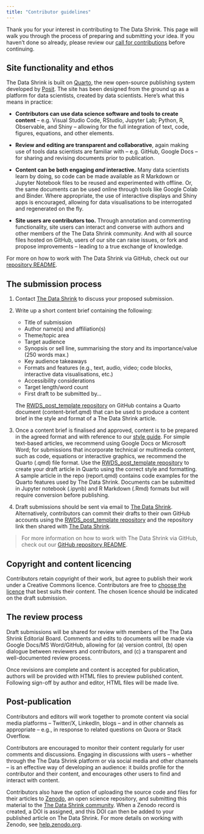 ```yaml
---
title: "Contributor guidelines"
---
```

Thank you for your interest in contributing to The Data Shrink. This page will walk you through the process of preparing and submitting your idea. If you haven't done so already, please review our [call for contributions](call-for-contributions.qmd) before continuing.

## Site functionality and ethos
The Data Shrink is built on [Quarto](https://quarto.org/), the new open-source publishing system developed by [Posit](https://posit.co/). The site has been designed from the ground up as a platform for data scientists, created by data scientists. Here’s what this means in practice:  

* **Contributors can use data science software and tools to create content** -- e.g. Visual Studio Code, RStudio, Jupyter Lab; Python, R, Observable, and Shiny -- allowing for the full integration of text, code, figures, equations, and other elements. 

* **Review and editing are transparent and collaborative**, again making use of tools data scientists are familiar with -- e.g. GitHub, Google Docs -- for sharing and revising documents prior to publication. 

* **Content can be both engaging *and* interactive.** Many data scientists learn by doing, so code can be made available as R Markdown or Jupyter Notebook files to be reused and experimented with offline. Or, the same documents can be used online through tools like Google Colab and Binder. Where appropriate, the use of interactive displays and Shiny apps is encouraged, allowing for data visualisations to be interrogated and regenerated on the fly.  

* **Site users are contributors too.** Through annotation and commenting functionality, site users can interact and converse with authors and other members of the The Data Shrink community. And with all source files hosted on GitHub, users of our site can raise issues, or fork and propose improvements -- leading to a true exchange of knowledge.

For more on how to work with The Data Shrink via GitHub, check out our [repository README](https://github.com/realworlddatascience/realworlddatascience.github.io/blob/main/README.md).

## The submission process
1. Contact [The Data Shrink](mailto:rwds@rss.org.uk) to discuss your proposed submission.

2. Write up a short content brief containing the following:
    + Title of submission
    + Author name(s) and affiliation(s)
    + Theme/topic area
    + Target audience 
    + Synopsis or sell line, summarising the story and its importance/value (250 words max.) 
    + Key audience takeaways 
    + Formats and features (e.g., text, audio, video; code blocks, interactive data visualisations, etc.) 
    + Accessibility considerations 
    + Target length/word count 
    + First draft to be submitted by...

    The [RWDS_post_template repository](https://github.com/finnoh/RWDS_post_template) on GitHub contains a Quarto document (content-brief.qmd) that can be used to produce a content brief in the style and format of a The Data Shrink article.

3. Once a content brief is finalised and approved, content is to be prepared in the agreed format and with reference to our [style guide](style-guide.qmd). For simple text-based articles, we recommend using Google Docs or Microsoft Word; for submissions that incorporate technical or multimedia content, such as code, equations or interactive graphics, we recommend the Quarto (.qmd) file format. Use the [RWDS_post_template repository](https://github.com/finnoh/RWDS_post_template) to create your draft article in Quarto using the correct style and formatting. A sample article in the repo (report.qmd) contains code examples for the Quarto features used by The Data Shrink. Documents can be submitted in Jupyter notebook (.ipynb) and R Markdown (.Rmd) formats but will require conversion before publishing.

4. Draft submissions should be sent via email to [The Data Shrink](mailto:rwds@rss.org.uk). Alternatively, contributors can commit their drafts to their own GitHub accounts using the [RWDS_post_template repository](https://github.com/finnoh/RWDS_post_template) and the repository link then shared with [The Data Shrink](mailto:rwds@rss.org.uk).

> For more information on how to work with The Data Shrink via GitHub, check out our [GitHub repository README](https://github.com/realworlddatascience/realworlddatascience.github.io/blob/main/README.md).

## Copyright and content licencing 
Contributors retain copyright of their work, but agree to publish their work under a Creative Commons licence. Contributors are free to [choose the licence](https://creativecommons.org/choose/) that best suits their content. The chosen licence should be indicated on the draft submission.

## The review process
Draft submissions will be shared for review with members of the The Data Shrink Editorial Board. Comments and edits to documents will be made via Google Docs/MS Word/GitHub, allowing for (a) version control, (b) open dialogue between reviewers and contributors, and (c) a transparent and well-documented review process. 

Once revisions are complete and content is accepted for publication, authors will be provided with HTML files to preview published content. Following sign-off by author and editor, HTML files will be made live.

## Post-publication
Contributors and editors will work together to promote content via social media platforms -- Twitter/X, LinkedIn, blogs -- and in other channels as appropriate -- e.g., in response to related questions on Quora or Stack Overflow. 

Contributors are encouraged to monitor their content regularly for user comments and discussions. Engaging in discussions with users -- whether through the The Data Shrink platform or via social media and other channels -- is an effective way of developing an audience: it builds profile for the contributor and their content, and encourages other users to find and interact with content.

Contributors also have the option of uploading the source code and files for their articles to [Zenodo](https://zenodo.org/), an open science repository, and submitting this material to the [The Data Shrink community](https://zenodo.org/communities/realworlddatascience). When a Zenodo record is created, a DOI is assigned, and this DOI can then be added to your published article on The Data Shrink. For more details on working with Zenodo, see [help.zenodo.org](https://help.zenodo.org/).

<!-- The Data Shrink will also promote new content regularly via a newsletter, which users of the platform can sign up to receive. We will also look to partner with other newsletter publishers so that The Data Shrink content is featured within their mailings. -->

